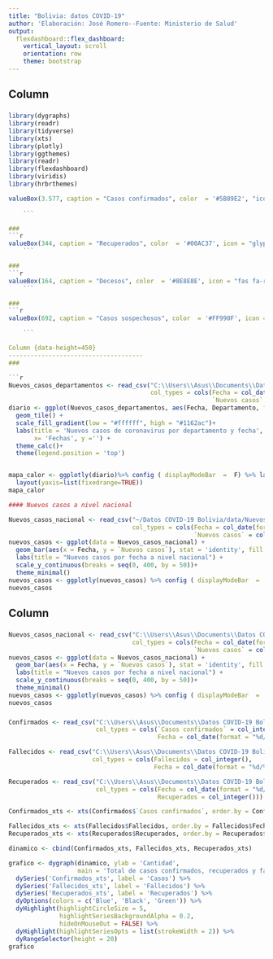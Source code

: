 ```yaml
---
title: "Bolivia: datos COVID-19"
author: 'Elaboración: José Romero--Fuente: Ministerio de Salud'
output: 
  flexdashboard::flex_dashboard:
    vertical_layout: scroll
    orientation: row
    theme: bootstrap
---
```

Column {data-height=110}
-------------------------------------
### 
```r
library(dygraphs)
library(readr)
library(tidyverse)
library(xts)
library(plotly)
library(ggthemes)
library(readr)
library(flexdashboard)
library(viridis)
library(hrbrthemes)

valueBox(3.577, caption = "Casos confirmados", color  = '#5B89E2', "icon = fas fa-users")
         
    ```

### 
```r
valueBox(344, caption = "Recuperados", color  = '#00AC37', icon = "glyphicon glyphicon-ok")
    ```

### 
```r
valueBox(164, caption = "Decesos", color  = '#8E8E8E', icon = "fas fa-ribbon")
    ```

### 
```r
valueBox(692, caption = "Casos sospechosos", color  = '#FF990F', icon = "fas fa-notes-medical")

    ```

Column {data-height=450}
-------------------------------------
### 

```r
Nuevos_casos_departamentos <- read_csv("C:\\Users\\Asus\\Documents\\Datos COVID-19 Bolivia\\data\\Nuevos_casos_departamentos.csv", 
                                       col_types = cols(Fecha = col_date(format = "%d/%m/%Y"), 
                                                        `Nuevos casos` = col_integer()))
diario <- ggplot(Nuevos_casos_departamentos, aes(Fecha, Departamento, fill=`Nuevos casos`)) + 
  geom_tile() + 
  scale_fill_gradient(low = "#ffffff", high = "#1162ac")+
  labs(title = 'Nuevos casos de coronavirus por departamento y fecha',
       x= 'Fechas', y ='') +
  theme_calc()+
  theme(legend.position = 'top')


mapa_calor <- ggplotly(diario)%>% config ( displayModeBar  =  F) %>% layout(xaxis=list(fixedrange=TRUE)) %>% 
  layout(yaxis=list(fixedrange=TRUE)) 
mapa_calor

#### Nuevos casos a nivel nacional 

Nuevos_casos_nacional <- read_csv("~/Datos COVID-19 Bolivia/data/Nuevos_casos_nacional.csv", 
                                  col_types = cols(Fecha = col_date(format = "%d/%m/%Y"), 
                                                   `Nuevos casos` = col_integer()))
nuevos_casos <- ggplot(data = Nuevos_casos_nacional) +
  geom_bar(aes(x = Fecha, y = `Nuevos casos`), stat = 'identity', fill = '#000F8E')+
  labs(title = "Nuevos casos por fecha a nivel nacional") +
  scale_y_continuous(breaks = seq(0, 400, by = 50))+
  theme_minimal()
nuevos_casos <- ggplotly(nuevos_casos) %>% config ( displayModeBar  =  F ) 
nuevos_casos

```   

Column 
-------------------------------------
### 
    
```r
Nuevos_casos_nacional <- read_csv("C:\\Users\\Asus\\Documents\\Datos COVID-19 Bolivia\\data\\Nuevos_casos_nacional.csv", 
                                  col_types = cols(Fecha = col_date(format = "%d/%m/%Y"), 
                                                   `Nuevos casos` = col_integer()))
nuevos_casos <- ggplot(data = Nuevos_casos_nacional) +
  geom_bar(aes(x = Fecha, y = `Nuevos casos`), stat = 'identity', fill = '#000F8E')+
  labs(title = "Nuevos casos por fecha a nivel nacional") +
  scale_y_continuous(breaks = seq(0, 400, by = 50))+
  theme_minimal()
nuevos_casos <- ggplotly(nuevos_casos) %>% config ( displayModeBar  =  F ) 
nuevos_casos
```

### 
    
```r
Confirmados <- read_csv("C:\\Users\\Asus\\Documents\\Datos COVID-19 Bolivia\\data\\Confirmados.csv", 
                        col_types = cols(`Casos confirmados` = col_integer(), 
                                         Fecha = col_date(format = "%d/%m/%Y")))

Fallecidos <- read_csv("C:\\Users\\Asus\\Documents\\Datos COVID-19 Bolivia\\data\\Fallecidos.csv", 
                       col_types = cols(Fallecidos = col_integer(), 
                                        Fecha = col_date(format = "%d/%m/%Y")))

Recuperados <- read_csv("C:\\Users\\Asus\\Documents\\Datos COVID-19 Bolivia\\data\\Recuperados.csv", 
                        col_types = cols(Fecha = col_date(format = "%d/%m/%Y"), 
                                         Recuperados = col_integer()))

Confirmados_xts <- xts(Confirmados$`Casos confirmados`, order.by = Confirmados$Fecha, frequency = 1)

Fallecidos_xts <- xts(Fallecidos$Fallecidos, order.by = Fallecidos$Fecha, frequency = 1)
Recuperados_xts <- xts(Recuperados$Recuperados, order.by = Recuperados$Fecha, frequency = 1)

dinamico <- cbind(Confirmados_xts, Fallecidos_xts, Recuperados_xts)

grafico <- dygraph(dinamico, ylab = 'Cantidad',
                   main = 'Total de casos confirmados, recuperados y fallecidos') %>% 
  dySeries('Confirmados_xts', label = 'Casos') %>% 
  dySeries('Fallecidos_xts', label = 'Fallecidos') %>% 
  dySeries('Recuperados_xts', label = 'Recuperados') %>% 
  dyOptions(colors = c('Blue', 'Black', 'Green')) %>% 
  dyHighlight(highlightCircleSize = 5, 
              highlightSeriesBackgroundAlpha = 0.2,
              hideOnMouseOut = FALSE) %>% 
  dyHighlight(highlightSeriesOpts = list(strokeWidth = 2)) %>% 
  dyRangeSelector(height = 20)
grafico


```

